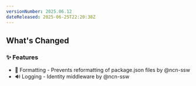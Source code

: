 ```yaml
---
versionNumber: 2025.06.12
dateReleased: 2025-06-25T22:20:38Z
---
```




## What's Changed
### ✨ Features
* 🎨 Formatting - Prevents reformatting of package.json files by @ncn-ssw
* 🔊 Logging - Identity middleware by @ncn-ssw



